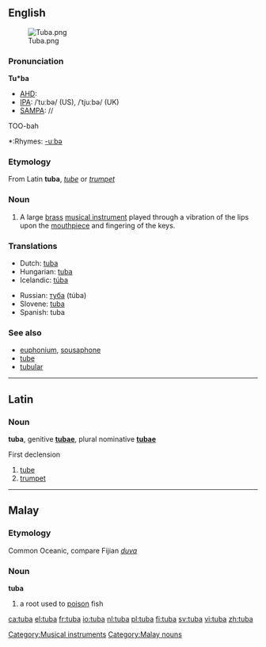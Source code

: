 {{wikipedia}}
==English==
[[Image:Tuba.png|thumb]]
===Pronunciation===
'''Tu*ba'''
*[[AHD]]:
*[[IPA]]: /ˈtuːbə/ (US), /ˈtjuːbə/ (UK)
*[[SAMPA]]: //
TOO-bah
*:Rhymes: [[Rhymes:English:-uːbə|-uːbə]]

===Etymology===
From Latin '''tuba''', ''[[tube]]'' or ''[[trumpet]]''

===Noun===
{{en-noun}}

# A large [[brass]] [[musical instrument]] played through a vibration of the lips upon the [[mouthpiece]] and fingering of the keys.

===Translations===
{{top}}
*Dutch: [[#Dutch|tuba]] {{m}}
*Hungarian: [[#Hungarian|tuba]]
*Icelandic: [[túba]] {{f}}
{{mid}}
*Russian: [[туба]] (túba) {{f}}
*Slovene: [[tuba]] {{f}}
*Spanish: tuba {{f}}
{{bottom}}

===See also===
* [[euphonium]], [[sousaphone]]
* [[tube]]
* [[tubular]]

----

==Latin==
===Noun===
'''tuba''', genitive '''[[tubae]]''', plural nominative '''[[tubae]]'''

First declension

# [[tube]]
# [[trumpet]]

----

==Malay==
===Etymology===
Common Oceanic, compare Fijian ''[[duva]]''
===Noun===
'''tuba'''

# a root used to [[poison]] fish

[[Category:Musical instruments]]
[[Category:Malay nouns]]

[[ca:tuba]]
[[el:tuba]]
[[fr:tuba]]
[[io:tuba]]
[[nl:tuba]]
[[pl:tuba]]
[[fi:tuba]]
[[sv:tuba]]
[[vi:tuba]]
[[zh:tuba]]